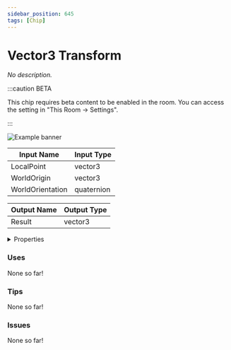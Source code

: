 ```yaml
---
sidebar_position: 645
tags: [Chip]
---
```


# Vector3 Transform

*No description.*

:::caution BETA

This chip requires beta content to be enabled in the room. You can access the setting in "This Room -> Settings".

:::

![Example banner](./assets/64924217-da3a-4a6f-b84d-e499634d763b.svg)

| Input Name | Input Type |
|-----------|-----------|
| LocalPoint | vector3 |
| WorldOrigin | vector3 |
| WorldOrientation | quaternion |

| Output Name | Output Type |
|-----------|-----------|
| Result | vector3 |


<details>
  <summary>Properties</summary>
  <div>
    <div>
    <table>
      <thead>
        <tr>
          <th>Is beta required?</th>
          <th>✅</th>
        </tr>
        <tr>
          <th>Is this chip a trolling risk?</th>
          <th>❌</th>
        </tr>
        <tr>
          <th>Chip UUPD</th>
          <th>._uuid</th>
        </tr>
      </thead>
    </table>
    </div>
  </div>
</details>

### Uses

None so far!

### Tips

None so far!

### Issues

None so far!